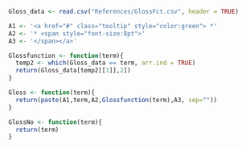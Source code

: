 
```r
Gloss_data <- read.csv("References/GlossFct.csv", header = TRUE) 

A1 <- '<a href="#" class="tooltip" style="color:green"> *'
A2 <- '* <span style="font-size:8pt">'
A3 <- '</span></a>'

Glossfunction <- function(term){
  temp2 <- which(Gloss_data == term, arr.ind = TRUE)
  return(Gloss_data[temp2[[1]],2])
}

Gloss <- function(term){
  return(paste(A1,term,A2,Glossfunction(term),A3, sep=""))
}

GlossNo <- function(term){
  return(term)
}

```
